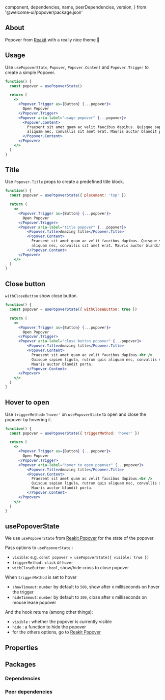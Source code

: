 
  component,
  dependencies,
  name,
  peerDependencies,
  version,
} from '@welcome-ui/popover/package.json'

<Showcase
  version={version}
  pageName="Popover"
  name={name}
  component={component}
  description="Allows user to show more information on hover or click an element."
/>

## About

Popover from [Reakit](https://reakit.io/docs/popover/) with a really nice theme 👀

## Usage

Use `usePopoverState`, `Popover`, `Popover.Content` and `Popover.Trigger` to create a simple Popover.

```jsx
function() {
  const popover = usePopoverState()

  return (
    <>
      <Popover.Trigger as={Button} {...popover}>
        Open Popover
      </Popover.Trigger>
      <Popover aria-label="usage popover" {...popover}>
        <Popover.Content>
          Praesent sit amet quam ac velit faucibus dapibus. Quisque sapien ligula, rutrum quis
          aliquam nec, convallis sit amet erat. Mauris auctor blandit porta.
        </Popover.Content>
      </Popover>
    </>
  )
}
```

## Title

Use `Popover.Title` props to create a predefined title block.

```jsx
function() {
  const popover = usePopoverState({ placement: 'top' })

  return (
    <>
      <Popover.Trigger as={Button} {...popover}>
        Open Popover
      </Popover.Trigger>
      <Popover aria-label="title popover" {...popover}>
          <Popover.Title>Amazing title</Popover.Title>
          <Popover.Content>
            Praesent sit amet quam ac velit faucibus dapibus. Quisque sapien ligula, rutrum quis
            aliquam nec, convallis sit amet erat. Mauris auctor blandit porta.
          </Popover.Content>
      </Popover>
    </>
  )
}
```

## Close button

`withCloseButton` show close button.

```jsx
function() {
  const popover = usePopoverState({ withCloseButton: true })

  return (
    <>
      <Popover.Trigger as={Button} {...popover}>
        Open Popover
      </Popover.Trigger>
      <Popover aria-label="close button popover" {...popover}>
          <Popover.Title>Amazing title</Popover.Title>
          <Popover.Content>
            Praesent sit amet quam ac velit faucibus dapibus.<br />
            Quisque sapien ligula, rutrum quis aliquam nec, convallis sit amet erat.<br />
            Mauris auctor blandit porta.
          </Popover.Content>
      </Popover>
    </>
  )
}
```

## Hover to open

Use `triggerMethod='hover'` on `usePopoverState` to open and close the popover by hovering it.

```jsx
function() {
  const popover = usePopoverState({ triggerMethod: 'hover' })

  return (
    <>
      <Popover.Trigger as={Button} {...popover}>
        Open Popover
      </Popover.Trigger>
      <Popover aria-label="hover to open popover" {...popover}>
          <Popover.Title>Amazing title</Popover.Title>
          <Popover.Content>
            Praesent sit amet quam ac velit faucibus dapibus.<br />
            Quisque sapien ligula, rutrum quis aliquam nec, convallis sit amet erat.<br />
            Mauris auctor blandit porta.
          </Popover.Content>
      </Popover>
    </>
  )
}
```

## usePopoverState

We use `usePopoverState` from [Reakit Popover](https://reakit.io/docs/popover/#usepopoverstate) for the state of the popover.

Pass options to `usePopoverState` :

- `visible`: e.g. `const popover = usePopoverState({ visible: true })`
- `triggerMethod` : `click` or `hover`
- `withCloseButton` : `bool`, show/hide cross to close popover

When `triggerMethod` is set to hover

- `showTimeout`: `number` by default to `500`, show after x milliseconds on hover the trigger
- `hideTimeout`: `number` by default to `300`, close after x milliseconds on mouse lease popover

And the hook returns (among other things):

- `visible` : whether the popover is currently visible
- `hide` : a function to hide the popover
- for the others options, go to [Reakit Popover](https://reakit.io/docs/popover/#usepopoverstate)

## Properties

<Props propTypes={props.propTypes.Popover} />

## Packages

### Dependencies

<Dependencies dependencies={dependencies} />

### Peer dependencies

<Dependencies dependencies={peerDependencies} />

<Pagination />
